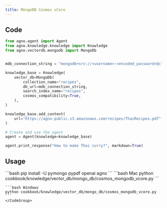 ```yaml
---
title: MongoDB Cosmos vCore
---
```


## Code

```python cookbook/knowledge/vector_db/mongo_db/cosmos_mongodb_vcore.py
from agno.agent import Agent
from agno.knowledge.knowledge import Knowledge
from agno.vectordb.mongodb import MongoDb


mdb_connection_string = "mongodb+srv://<username>:<encoded_password>@cluster0.mongocluster.cosmos.azure.com/?tls=true&authMechanism=SCRAM-SHA-256&retrywrites=false&maxIdleTimeMS=120000"

knowledge_base = Knowledge(
    vector_db=MongoDb(
        collection_name="recipes",
        db_url=mdb_connection_string,
        search_index_name="recipes",
        cosmos_compatibility=True,
    ),
)

knowledge_base.add_content(
    url="https://agno-public.s3.amazonaws.com/recipes/ThaiRecipes.pdf"
)

# Create and use the agent
agent = Agent(knowledge=knowledge_base)

agent.print_response("How to make Thai curry?", markdown=True)
```

## Usage

<Steps>
  <Snippet file="create-venv-step.mdx" />

  <Step title="Install libraries">
    ```bash
    pip install -U pymongo pypdf openai agno
    ```
  </Step>

  <Step title="Run Agent">
    <CodeGroup>
    ```bash Mac
    python cookbook/knowledge/vector_db/mongo_db/cosmos_mongodb_vcore.py
    ```

    ```bash Windows
    python cookbook/knowledge/vector_db/mongo_db/cosmos_mongodb_vcore.py
    ```
    </CodeGroup>
  </Step>
</Steps>